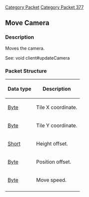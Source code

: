 [[Category Packet]]
[[Category Packet 377]]
{{packet|name=Move Camera|description=Moves the camera.|opcode=3|type=Fixed|length=6|revision=377}}
== Move Camera ==

=== Description ===
Moves the camera.

See: void client#updateCamera

=== Packet Structure ===

{| border=2
! Data type
! Description
|-
| [[Data Types#Standard data types|Byte]] 
| Tile X coordinate.
|-
| [[Data Types#Standard data types|Byte]]
| Tile Y coordinate.
|-
| [[Data Types#Standard data types|Short]]
| Height offset.
|-
| [[Data Types#Standard data types|Byte]]
| Position offset.
|-
| [[Data Types#Standard data types|Byte]]
| Move speed.
|-
|}